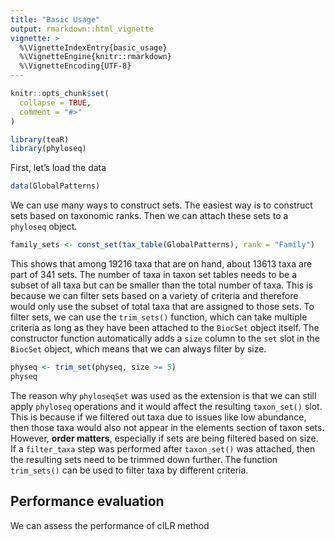 ```yaml
---
title: "Basic Usage"
output: rmarkdown::html_vignette
vignette: >
  %\VignetteIndexEntry{basic_usage}
  %\VignetteEngine{knitr::rmarkdown}
  %\VignetteEncoding{UTF-8}
---
```


```r
knitr::opts_chunk$set(
  collapse = TRUE,
  comment = "#>"
)
```

```r
library(teaR)
library(phyloseq)
```

First, let's load the data  
```r
data(GlobalPatterns)
```

We can use many ways to construct sets. The easiest way is to construct sets based on taxonomic ranks. Then we can attach these sets to a `phyloseq` object.  
```r
family_sets <- const_set(tax_table(GlobalPatterns), rank = "Family")
```
This shows that among 19216 taxa that are on hand, about 13613 taxa are part of 341 sets. The number of taxa in taxon set tables needs to be a subset of all taxa but can be smaller than the total number of taxa. This is because we can filter sets based on a variety of criteria and therefore would only use the subset of total taxa that are assigned to those sets. To filter sets, we can use the `trim_sets()` function, which can take multiple criteria as long as they have been attached to the `BiocSet` object itself. The constructor function automatically adds a `size` column to the `set` slot in the `BiocSet` object, which means that we can always filter by size. 

```r
physeq <- trim_set(physeq, size >= 5)
physeq
```

The reason why `phyloseqSet` was used as the extension is that we can still apply `phyloseq` operations and it would affect the resulting `taxon_set()` slot. This is because if we filtered out taxa due to issues like low abundance, then those taxa would also not appear in the elements section of taxon sets. However, **order matters**, especially if sets are being filtered based on size. If a `filter_taxa` step was performed after `taxon_set()` was attached, then the resulting sets need to be trimmed down further. The function `trim_sets()` can be used to filter taxa by different criteria.  

## Performance evaluation  
We can assess the performance of cILR method 
